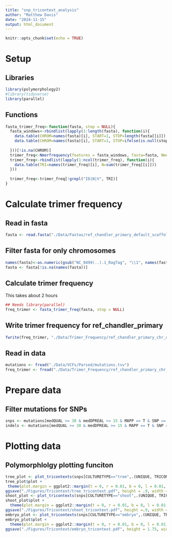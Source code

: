 ```yaml
---
title: "snp_tricontext_analysis"
author: "Matthew Davis"
date: "2024-11-15"
output: html_document
---
```


```r
knitr::opts_chunk$set(echo = TRUE)
```

# Setup
## Libraries
```r
library(polymorphology2)
#library(tidyverse)
library(parallel)
```

## Functions
```r
fasta_trimer_freq<-function(fasta, stop = NULL){
  fasta_windows<-rbindlist(lapply(1:length(fasta), function(i){
    data.table(CHROM=names(fasta)[i], START=1, STOP=length(fasta[[i]]), ID=i)
    data.table(CHROM=names(fasta)[i], START=1, STOP=ifelse(is.null(stop), length(fasta[[i]]), stop), ID=i)
    
  }))[!is.na(CHROM)]
  trimer_freq<-Nmerfrequency(features = fasta_windows, fasta=fasta, Nmer = 3, mode="counts")
  trimer_freq<-rbindlist(lapply(1:ncol(trimer_freq), function(i){
    data.table(TRI=names(trimer_freq)[i], N=sum(trimer_freq[[i]]))
  }))
  
  trimer_freq<-trimer_freq[!grepl("ID|N|V", TRI)]
}
```

# Calculate trimer frequency
## Read in fasta
```r
fasta <- read.fasta("./Data/Fastas/ref_chandler_primary_default_scaffold.fasta")
```

## Filter fasta for only chromosomes
```r
names(fasta)<-as.numeric(gsub("NC_0499(..).1_RagTag", "\\1", names(fasta)))
fasta <- fasta[!is.na(names(fasta))]
```

## Calculate trimer frequency
This takes about 2 hours
```r
## Needs library(parallel)
freq_trimer <- fasta_trimer_freq(fasta, stop = NULL)
```

## Write trimer frequency for ref_chandler_primary
```r
fwrite(freq_trimer, "./Data/Trimer_Frequency/ref_chandler_primary_chr_only_trimer_freq.csv")
```

## Read in data
```r
mutations <- fread("./Data/VCFs/Parsed/mutations.tsv")
freq_trimer <- fread("./Data/Trimer_Frequency/ref_chandler_primary_chr_only_trimer_freq.csv")
```

# Prepare data
## Filter mutations for SNPs
```r
snps <- mutations[medQUAL >= 30 & medDPREAL >= 15 & MAPP == T & SNP == T]
indels <- mutations[medQUAL >= 30 & medDPREAL >= 15 & MAPP == T & SNP == F]
```


# Plotting data
## Polymorphlolgy plotting funciton
```r
tree_plot <- plot_tricontexts(snps[CULTURETYPE=="tree",.(UNIQUE, TRICONTEXT)]$TRICONTEXT, full=T, trimer_freq = freq_trimer, x_text = F)
tree_plot$plot +
 theme(plot.margin = ggplot2::margin(t = 0, r = 0.01, b = 0, l = 0.01, unit = "cm"))
ggsave("./Figures/Tricontext/tree_tricontext.pdf", height = .9, width = 3.7)
shoot_plot <- plot_tricontexts(snps[CULTURETYPE=="shoot",.(UNIQUE, TRICONTEXT)]$TRICONTEXT, full=T, trimer_freq = freq_trimer, x_text = F)
shoot_plot$plot +
  theme(plot.margin = ggplot2::margin(t = 0, r = 0.01, b = 0, l = 0.01, unit = "cm"))
ggsave("./Figures/Tricontext/shoot_tricontext.pdf", height =.9, width = 3.7)
embryo_plot <- plot_tricontexts(snps[CULTURETYPE=="embryo",.(UNIQUE, TRICONTEXT)]$TRICONTEXT, full=T, trimer_freq = freq_trimer,  x_text = T)
embryo_plot$plot +
  theme(plot.margin = ggplot2::margin(t = 0, r = 0.01, b = 0, l = 0.01, unit = "cm"))
ggsave("./Figures/Tricontext/embryo_tricontext.pdf", height = 1.75, width = 7.4)
```
